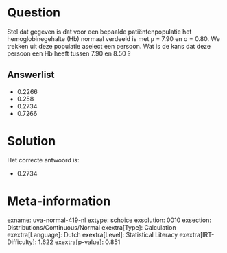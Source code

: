 Question
========

Stel dat gegeven is dat voor een bepaalde patiëntenpopulatie het
hemoglobinegehalte (Hb) normaal verdeeld is met μ = 7.90 en σ = 0.80. We
trekken uit deze populatie aselect een persoon. Wat is de kans dat deze
persoon een Hb heeft tussen 7.90 en 8.50 ?


Answerlist
----------

* 0.2266
* 0.258
* 0.2734
* 0.7266

Solution
========

Het correcte antwoord is: 

* 0.2734

Meta-information
================
exname: uva-normal-419-nl
extype: schoice
exsolution: 0010
exsection: Distributions/Continuous/Normal
exextra[Type]: Calculation
exextra[Language]: Dutch
exextra[Level]: Statistical Literacy
exextra[IRT-Difficulty]: 1.622
exextra[p-value]: 0.851
